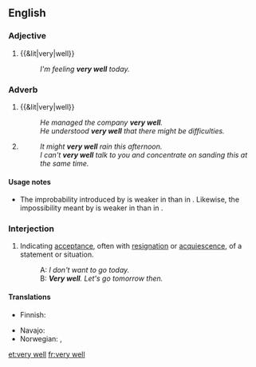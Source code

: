 ==English==

===Adjective===
{{en-adj|pos=[[very]] [[well]]|-}}

# {{rfd-sense}} {{&lit|very|well}}
#: ''I'm feeling '''very well''' today.''

===Adverb===
{{en-adv|pos=[[very]] [[well]]}}

# {{&lit|very|well}}
#: ''He managed the company '''very well'''.''
#: ''He understood '''very well''' that there might be difficulties.''
# {{idiomatic}} {{non-gloss definition|Used to weaken the effect of certain [[modal verb]]s.}}
#: ''It might '''very well''' rain this afternoon.''
#: ''I can't '''very well''' talk to you and concentrate on sanding this at the same time.''

====Usage notes====
* {{sense|used to weaken the effect of modal verbs}} The improbability introduced by {{term|might}} is weaker in {{term||It might very well rain}} than in {{term||It might rain}}. Likewise, the impossibility meant by {{term|can't}} is weaker in {{term||I can't very well talk}} than in {{term||I can't talk}}.

===Interjection===
{{en-interj|pos=[[very]] [[well]]}}

# {{idiomatic|dated|formal}} Indicating [[acceptance]], often with [[resignation]] or [[acquiescence]], of a statement or situation.
#: A: ''I don't want to go today.''
#: B: '''''Very well'''. Let's go tomorrow then.''

====Translations====
{{trans-top|interjection}}
* Finnish: {{t-|fi|hyvä on}}
{{trans-mid}}
* Navajo: {{tø|nv|hágoshį́į́}}
* Norwegian: {{t|no|javel}}, {{t|no|da så}}
{{trans-bottom}}

[[et:very well]]
[[fr:very well]]